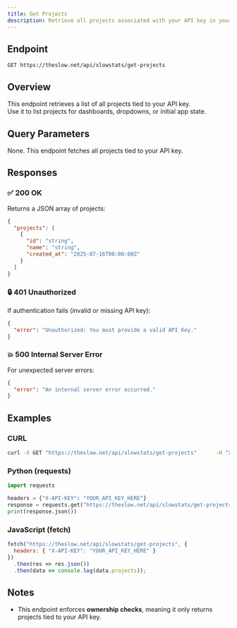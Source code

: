 ```yaml
---
title: Get Projects
description: Retrieve all projects associated with your API key in your SlowNet account.
---
```



## Endpoint

```
GET https://theslow.net/api/slowstats/get-projects
```

## Overview

This endpoint retrieves a list of all projects tied to your API key.  
Use it to list projects for dashboards, dropdowns, or initial app state.

<AuthSnippet/>

## Query Parameters

None. This endpoint fetches all projects tied to your API key.

## Responses

### ✅ 200 OK

Returns a JSON array of projects:

```json
{
  "projects": [
    {
      "id": "string",
      "name": "string",
      "created_at": "2025-07-16T00:00:00Z"
    }
  ]
}
```

### 🔒 401 Unauthorized

If authentication fails (invalid or missing API key):

```json
{
  "error": "Unauthorized: You must provide a valid API Key."
}
```

### 💥 500 Internal Server Error

For unexpected server errors:

```json
{
  "error": "An internal server error occurred."
}
```

## Examples

### CURL

```bash
curl -X GET "https://theslow.net/api/slowstats/get-projects"      -H "X-API-KEY: YOUR_API_KEY_HERE"
```

### Python (requests)

```python
import requests

headers = {"X-API-KEY": "YOUR_API_KEY_HERE"}
response = requests.get("https://theslow.net/api/slowstats/get-projects", headers=headers)
print(response.json())
```

### JavaScript (fetch)

```javascript
fetch("https://theslow.net/api/slowstats/get-projects", {
  headers: { "X-API-KEY": "YOUR_API_KEY_HERE" }
})
  .then(res => res.json())
  .then(data => console.log(data.projects));
```

## Notes

- This endpoint enforces **ownership checks**, meaning it only returns projects tied to your API key.

<SupportSnippet/>
